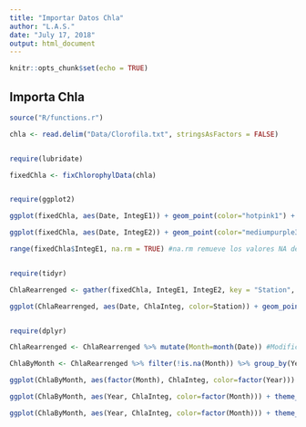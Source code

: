 ```yaml
---
title: "Importar Datos Chla"
author: "L.A.S."
date: "July 17, 2018"
output: html_document
---
```


```r
knitr::opts_chunk$set(echo = TRUE)
```

## Importa Chla

```r
source("R/functions.r")

chla <- read.delim("Data/Clorofila.txt", stringsAsFactors = FALSE)


require(lubridate)

fixedChla <- fixChlorophylData(chla)


require(ggplot2)

ggplot(fixedChla, aes(Date, IntegE1)) + geom_point(color="hotpink1") + scale_y_log10() + theme_minimal()

ggplot(fixedChla, aes(Date, IntegE2)) + geom_point(color="mediumpurple3") + scale_y_log10() + theme_minimal()

range(fixedChla$IntegE1, na.rm = TRUE) #na.rm remueve los valores NA de la variable 


require(tidyr)

ChlaRearrenged <- gather(fixedChla, IntegE1, IntegE2, key = "Station", value = "ChlaInteg")

ggplot(ChlaRearrenged, aes(Date, ChlaInteg, color=Station)) + geom_point() + geom_line() + scale_y_log10() + theme_minimal() + facet_wrap(~Station) + scale_color_brewer(palette = "Pastel1") + stat_smooth(se=FALSE)


require(dplyr)

ChlaRearrenged <- ChlaRearrenged %>% mutate(Month=month(Date)) #Modifica los valores de la variable Month haciendo que copie los meses de Date

ChlaByMonth <- ChlaRearrenged %>% filter(!is.na(Month)) %>% group_by(Year, Month) %>% summarise(ChlaInteg=mean(ChlaInteg, na.rm = TRUE)) #Del data frame ChlaRearrenged, agrupa por año y mes y calcula la media de la variable ChlaInteg para cada mes de cada año

ggplot(ChlaByMonth, aes(factor(Month), ChlaInteg, color=factor(Year))) + theme_minimal() + scale_y_log10() + geom_point() + geom_line()

ggplot(ChlaByMonth, aes(Year, ChlaInteg, color=factor(Month))) + theme_minimal() + scale_y_log10() + geom_point() + geom_line()

ggplot(ChlaByMonth, aes(Year, ChlaInteg, color=factor(Month))) + theme_minimal() + scale_y_log10() + geom_point() + geom_line() + facet_wrap(~Month)

```
